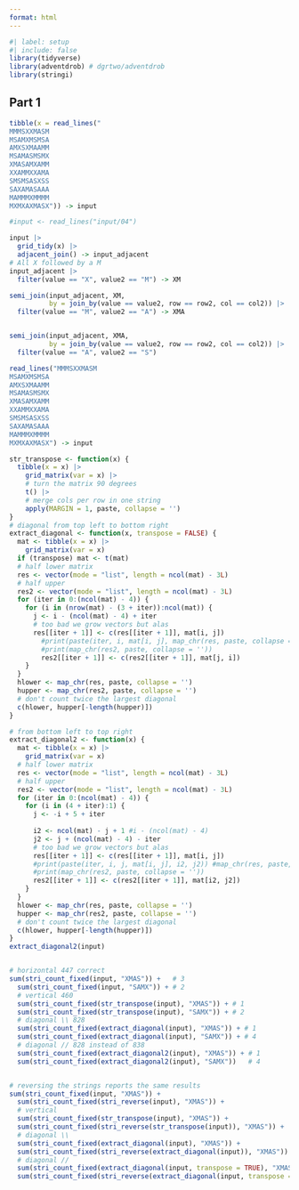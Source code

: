 ```yaml
---
format: html
---
```


```r
#| label: setup
#| include: false
library(tidyverse)
library(adventdrob) # dgrtwo/adventdrob
library(stringi)
```


## Part 1

```r
tibble(x = read_lines("
MMMSXXMASM
MSAMXMSMSA
AMXSXMAAMM
MSAMASMSMX
XMASAMXAMM
XXAMMXXAMA
SMSMSASXSS
SAXAMASAAA
MAMMMXMMMM
MXMXAXMASX")) -> input

#input <- read_lines("input/04")

input |> 
  grid_tidy(x) |>
  adjacent_join() -> input_adjacent 
# All X followed by a M
input_adjacent |> 
  filter(value == "X", value2 == "M") -> XM

semi_join(input_adjacent, XM, 
          by = join_by(value == value2, row == row2, col == col2)) |> 
  filter(value == "M", value2 == "A") -> XMA


semi_join(input_adjacent, XMA, 
          by = join_by(value == value2, row == row2, col == col2)) |> 
  filter(value == "A", value2 == "S")

```


```r
read_lines("MMMSXXMASM
MSAMXMSMSA
AMXSXMAAMM
MSAMASMSMX
XMASAMXAMM
XXAMMXXAMA
SMSMSASXSS
SAXAMASAAA
MAMMMXMMMM
MXMXAXMASX") -> input

str_transpose <- function(x) {
  tibble(x = x) |> 
    grid_matrix(var = x) |> 
    # turn the matrix 90 degrees
    t() |> 
    # merge cols per row in one string
    apply(MARGIN = 1, paste, collapse = '')
}
# diagonal from top left to bottom right
extract_diagonal <- function(x, transpose = FALSE) {
  mat <- tibble(x = x) |> 
    grid_matrix(var = x)
  if (transpose) mat <- t(mat)
  # half lower matrix
  res <- vector(mode = "list", length = ncol(mat) - 3L)
  # half upper
  res2 <- vector(mode = "list", length = ncol(mat) - 3L)
  for (iter in 0:(ncol(mat) - 4)) {
    for (i in (nrow(mat) - (3 + iter)):ncol(mat)) {
      j <- i - (ncol(mat) - 4) + iter
      # too bad we grow vectors but alas
      res[[iter + 1]] <- c(res[[iter + 1]], mat[i, j])
        #print(paste(iter, i, mat[i, j], map_chr(res, paste, collapse = ''), collapse = " "))
        #print(map_chr(res2, paste, collapse = ''))
        res2[[iter + 1]] <- c(res2[[iter + 1]], mat[j, i])
    }
  }
  hlower <- map_chr(res, paste, collapse = '')
  hupper <- map_chr(res2, paste, collapse = '')
  # don't count twice the largest diagonal
  c(hlower, hupper[-length(hupper)])
}

# from bottom left to top right
extract_diagonal2 <- function(x) {
  mat <- tibble(x = x) |> 
    grid_matrix(var = x)
  # half lower matrix
  res <- vector(mode = "list", length = ncol(mat) - 3L)
  # half upper
  res2 <- vector(mode = "list", length = ncol(mat) - 3L)
  for (iter in 0:(ncol(mat) - 4)) {
    for (i in (4 + iter):1) {
      j <- -i + 5 + iter
      
      i2 <- ncol(mat) - j + 1 #i - (ncol(mat) - 4)
      j2 <- j + (ncol(mat) - 4) - iter
      # too bad we grow vectors but alas
      res[[iter + 1]] <- c(res[[iter + 1]], mat[i, j])
      #print(paste(iter, i, j, mat[i, j], i2, j2)) #map_chr(res, paste, collapse = ''), collapse = " "))
      #print(map_chr(res2, paste, collapse = ''))
      res2[[iter + 1]] <- c(res2[[iter + 1]], mat[i2, j2])
    }
  }
  hlower <- map_chr(res, paste, collapse = '')
  hupper <- map_chr(res2, paste, collapse = '')
  # don't count twice the largest diagonal
  c(hlower, hupper[-length(hupper)])
}
extract_diagonal2(input)


# horizontal 447 correct
sum(stri_count_fixed(input, "XMAS")) +   # 3
  sum(stri_count_fixed(input, "SAMX")) + # 2
  # vertical 460
  sum(stri_count_fixed(str_transpose(input), "XMAS")) + # 1
  sum(stri_count_fixed(str_transpose(input), "SAMX")) + # 2
  # diagonal \\ 828
  sum(stri_count_fixed(extract_diagonal(input), "XMAS")) + # 1
  sum(stri_count_fixed(extract_diagonal(input), "SAMX")) + # 4
  # diagonal // 828 instead of 838
  sum(stri_count_fixed(extract_diagonal2(input), "XMAS")) + # 1
  sum(stri_count_fixed(extract_diagonal2(input), "SAMX"))   # 4


# reversing the strings reports the same results
sum(stri_count_fixed(input, "XMAS")) +
  sum(stri_count_fixed(stri_reverse(input), "XMAS")) +
  # vertical
  sum(stri_count_fixed(str_transpose(input), "XMAS")) +
  sum(stri_count_fixed(stri_reverse(str_transpose(input)), "XMAS")) +
  # diagonal \\
  sum(stri_count_fixed(extract_diagonal(input), "XMAS")) +
  sum(stri_count_fixed(stri_reverse(extract_diagonal(input)), "XMAS")) +
  # diagonal //
  sum(stri_count_fixed(extract_diagonal(input, transpose = TRUE), "XMAS")) +
  sum(stri_count_fixed(stri_reverse(extract_diagonal(input, transpose = TRUE)), "XMAS"))
```


